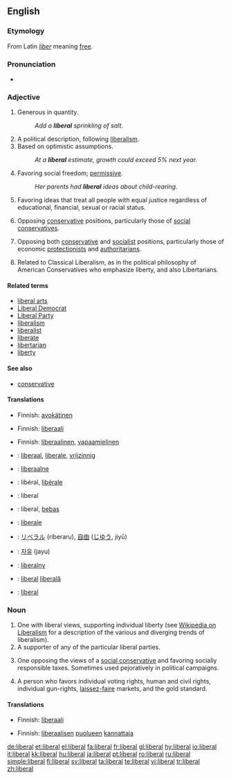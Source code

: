 {{also|Liberal}}
==English==

===Etymology===
From Latin ''[[liber]]'' meaning [[free]].

===Pronunciation===
* {{audio|en-us-liberal.ogg|Audio (US)}}

===Adjective===
{{en-adj}}

# Generous in quantity.
#: ''Add a '''liberal''' sprinkling of salt.''
# A political description, following [[liberalism]].
# Based on optimistic assumptions.
#: ''At a '''liberal''' estimate, growth could exceed 5% next year.''
# Favoring social freedom; [[permissive]].
#: ''Her parents had '''liberal''' ideas about child-rearing.''
# Favoring ideas that treat all people with equal justice regardless of educational, financial, sexual or racial status.
# {{US}} Opposing [[conservative]] positions, particularly those of [[social conservative]]s.
# {{UK}} Opposing both [[conservative]] and [[socialist]] positions, particularly those of economic [[protectionist]]s and [[authoritarian]]s.
# {{US}} Related to Classical Liberalism, as in the political philosophy of American Conservatives who emphasize liberty, and also Libertarians.

====Related terms====
* [[liberal arts]]
* [[Liberal Democrat]]
* [[Liberal Party]]
* [[liberalism]]
* [[liberalist]]
* [[liberate]]
* [[libertarian]]
* [[liberty]]

====See also====
* [[conservative]]

====Translations====
{{trans-top|Generous in quantity}}
* Finnish: [[avokätinen]]
{{trans-mid}}
{{trans-bottom}}

{{trans-top|A political description, following liberalism, sometimes used without regard to true meaning, as a pejorative}}
* Finnish: [[liberaali]]
{{trans-mid}}
{{trans-bottom}}

{{trans-top|Based on optimistic assumptions}}
{{trans-mid}}
{{trans-bottom}}

{{trans-top|Favoring social freedom; permissive}}
* Finnish: [[liberaalinen]], [[vapaamielinen]]
{{trans-mid}}
{{trans-bottom}}

{{trans-top|Favoring ideas that treat all people with equal justice regardless of educational, financial, sexual or racial status}}
{{trans-mid}}
{{trans-bottom}}

{{trans-top|Opposing conservative positions, particularly those of social conservatives}}
{{trans-mid}}
{{trans-bottom}}

{{trans-top|Opposing both conservative and socialist positions, particularly those of economic protectionists and authoritarians}}
{{trans-mid}}
{{trans-bottom}}

{{checktrans-top}}
* {{ttbc|Dutch}}: [[liberaal]], [[liberale]], [[vrijzinnig]]
* {{ttbc|Estonian}}: [[liberaalne]]
* {{ttbc|French}}: libéral, [[libérale]]
* {{ttbc|German}}: liberal
* {{ttbc|Indonesian}}: liberal, [[bebas]]
* {{ttbc|Italian}}: [[liberale]]
{{checktrans-mid}}
* {{ttbc|Japanese}}: [[リベラル]] (riberaru), [[自由]] ([[じゆう]], jiyū)
* {{ttbc|Korean}}: [[자유]] (jayu)
* {{ttbc|Polish}}: [[liberalny]]
* {{ttbc|Romanian}}: [[liberal]] {{m}} [[liberală]] {{f}}
* {{ttbc|Spanish}}: [[liberal#Spanish|liberal]]
{{checktrans-bottom}}

===Noun===
{{en-noun}}

# One with liberal views, supporting individual liberty (see [[w:liberalism|Wikipedia on Liberalism]] for a description of the various and diverging trends of liberalism).
# A supporter of any of the particular liberal parties.
# {{US}} One opposing the views of a [[social conservative]] and favoring socially responsible taxes.  Sometimes used pejoratively in political campaigns.
# {{italbrac|US|Also 'classical liberal', akin to [[libertarian]]}} A person who favors individual voting rights, human and civil rights, individual gun-rights, [[laissez-faire]] markets, and the gold standard.

====Translations====
{{trans-top|One with liberal views, supporting individual liberty}}
* Finnish: [[liberaali]]
{{trans-mid}}
{{trans-bottom}}

{{trans-top|A supporter of any of the particular liberal parties}}
* Finnish: [[liberaalinen|liberaalisen]] [[puolue|puolueen]] [[kannattaja]]
{{trans-mid}}
{{trans-bottom}}

{{trans-top|One opposing the views of a social conservative and favoring socially responsible taxes}}
{{trans-mid}}
{{trans-bottom}}

{{trans-top|A person who favors individual voting rights, human and civil rights, individual gun-rights, laissez-faire markets, and the gold standard}}
{{trans-mid}}
{{trans-bottom}}

[[de:liberal]]
[[et:liberal]]
[[el:liberal]]
[[fa:liberal]]
[[fr:liberal]]
[[gl:liberal]]
[[hy:liberal]]
[[io:liberal]]
[[it:liberal]]
[[kk:liberal]]
[[hu:liberal]]
[[ja:liberal]]
[[pt:liberal]]
[[ro:liberal]]
[[ru:liberal]]
[[simple:liberal]]
[[fi:liberal]]
[[sv:liberal]]
[[ta:liberal]]
[[te:liberal]]
[[vi:liberal]]
[[tr:liberal]]
[[zh:liberal]]